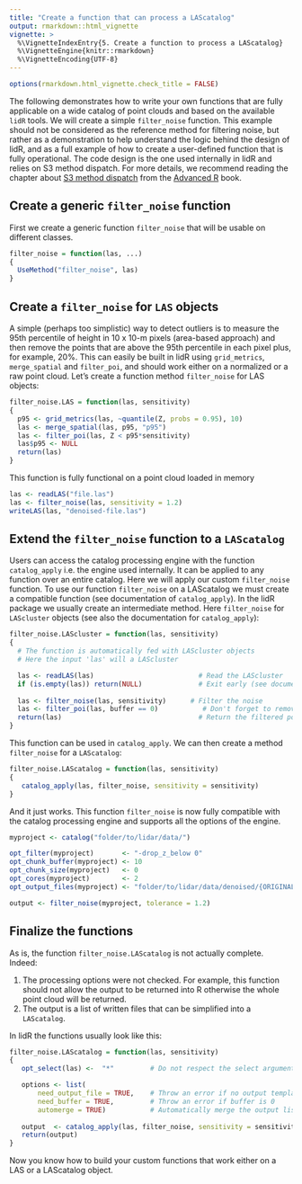 ```yaml
---
title: "Create a function that can process a LAScatalog"
output: rmarkdown::html_vignette
vignette: >
  %\VignetteIndexEntry{5. Create a function to process a LAScatalog}
  %\VignetteEngine{knitr::rmarkdown}
  %\VignetteEncoding{UTF-8}
---
```


```r
options(rmarkdown.html_vignette.check_title = FALSE)
```

The following demonstrates how to write your own functions that are fully applicable on a wide catalog of point clouds and based on the available `lidR` tools. We will create a simple `filter_noise` function. This example should not be considered as the reference method for filtering noise, but rather as a demonstration to help understand the logic behind the design of lidR, and as a full example of how to create a user-defined function that is fully operational. The code design is the one used internally in lidR and relies on S3 method dispatch. For more details, we recommend reading the chapter about [S3 method dispatch](http://adv-r.had.co.nz/S3.html) from the [Advanced R](http://adv-r.had.co.nz/) book.

## Create a generic `filter_noise` function

First we create a generic function `filter_noise` that will be usable on different classes.

```r
filter_noise = function(las, ...)
{
  UseMethod("filter_noise", las)
}
```

## Create a `filter_noise` for `LAS` objects

A simple (perhaps too simplistic) way to detect outliers is to measure the 95th percentile of height in 10 x 10-m pixels (area-based approach) and then remove the points that are above the 95th percentile in each pixel plus, for example, 20%. This can easily be built in lidR using `grid_metrics`, `merge_spatial` and `filter_poi`, and should work either on a normalized or a raw point cloud. Let's create a function method `filter_noise` for LAS objects:

```r
filter_noise.LAS = function(las, sensitivity)
{
  p95 <- grid_metrics(las, ~quantile(Z, probs = 0.95), 10)
  las <- merge_spatial(las, p95, "p95")
  las <- filter_poi(las, Z < p95*sensitivity)
  las$p95 <- NULL
  return(las)
}
```

This function is fully functional on a point cloud loaded in memory

```r
las <- readLAS("file.las")
las <- filter_noise(las, sensitivity = 1.2)
writeLAS(las, "denoised-file.las")
```

## Extend the `filter_noise` function to a `LAScatalog`

Users can access the catalog processing engine with the function `catalog_apply` i.e. the engine used internally. It can be applied to any function over an entire catalog. Here we will apply our custom `filter_noise` function. To use our function `filter_noise` on a LAScatalog we must create a compatible function (see documentation of `catalog_apply`). In the lidR package we usually create an intermediate method. Here `filter_noise` for `LAScluster` objects (see also the documentation for `catalog_apply`):

```r
filter_noise.LAScluster = function(las, sensitivity)
{
  # The function is automatically fed with LAScluster objects
  # Here the input 'las' will a LAScluster

  las <- readLAS(las)                          # Read the LAScluster
  if (is.empty(las)) return(NULL)              # Exit early (see documentation)
  
  las <- filter_noise(las, sensitivity)      # Filter the noise
  las <- filter_poi(las, buffer == 0)           # Don't forget to remove the buffer
  return(las)                                  # Return the filtered point cloud
}
```

This function can be used in `catalog_apply`. We can then create a method `filter_noise` for a `LAScatalog`:

```r
filter_noise.LAScatalog = function(las, sensitivity)
{
   catalog_apply(las, filter_noise, sensitivity = sensitivity)
}
```

And it just works. This function `filter_noise` is now fully compatible with the catalog processing engine and supports all the options of the engine.

```r
myproject <- catalog("folder/to/lidar/data/")

opt_filter(myproject)       <- "-drop_z_below 0"
opt_chunk_buffer(myproject) <- 10
opt_chunk_size(myproject)   <- 0
opt_cores(myproject)        <- 2
opt_output_files(myproject) <- "folder/to/lidar/data/denoised/{ORIGINALFILENAME}_denoised"

output <- filter_noise(myproject, tolerance = 1.2)
```

## Finalize the functions

As is, the function `filter_noise.LAScatalog` is not actually complete. Indeed:

1. The processing options were not checked. For example, this function should not allow the output to be returned into R otherwise the whole point cloud will be returned.
2. The output is a list of written files that can be simplified into a `LAScatalog`. 

In lidR the functions usually look like this:


```r
filter_noise.LAScatalog = function(las, sensitivity)
{
   opt_select(las) <-  "*"         # Do not respect the select argument by overwriting it

   options <- list(
       need_output_file = TRUE,    # Throw an error if no output template is provided
       need_buffer = TRUE,         # Throw an error if buffer is 0
       automerge = TRUE)           # Automatically merge the output list (here into a LAScatalog)
   
   output  <- catalog_apply(las, filter_noise, sensitivity = sensitivity, .options = options)
   return(output)
}
```

Now you know how to build your custom functions that work either on a LAS or a LAScatalog object.
